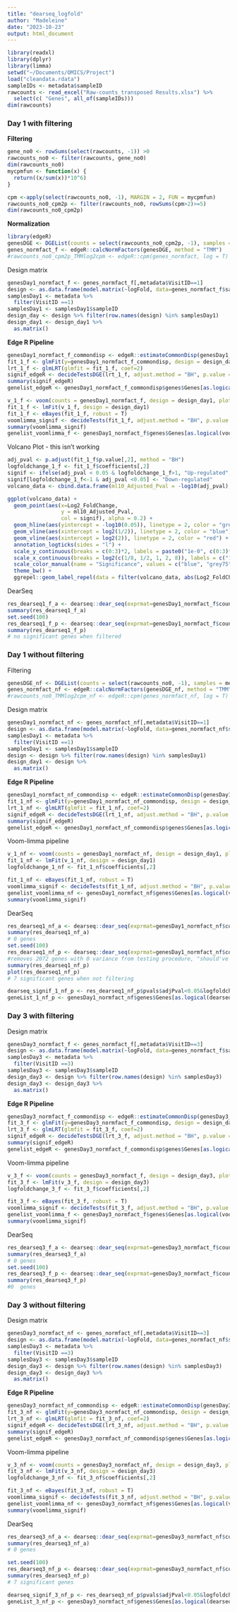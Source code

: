 ```yaml
---
title: "dearseq_logfold"
author: "Madeleine"
date: "2023-10-23"
output: html_document
---
```


```r
library(readxl)
library(dplyr)
library(limma)
setwd("~/Documents/OMICS/Project")
load("cleandata.rdata")
sampleIDs <- metadata$sampleID
rawcounts <- read_excel("Raw-counts_transposed Results.xlsx") %>% 
  select(c( "Genes", all_of(sampleIDs)))
dim(rawcounts)
```

### Day 1 with filtering 
**Filtering** 
```r
gene_no0 <- rowSums(select(rawcounts, -1)) >0
rawcounts_no0 <- filter(rawcounts, gene_no0)
dim(rawcounts_no0)
mycpmfun <- function(x) { 
  return((x/sum(x))*10^6)
}

cpm <-apply(select(rawcounts_no0, -1), MARGIN = 2, FUN = mycpmfun)
rawcounts_no0_cpm2p <- filter(rawcounts_no0, rowSums(cpm>2)>=5)
dim(rawcounts_no0_cpm2p)
```

**Normalization**
```r
library(edgeR)
genesDGE <- DGEList(counts = select(rawcounts_no0_cpm2p, -1), samples = metadata, genes = select(rawcounts_no0_cpm2p, 1))
genes_normfact_f <- edgeR::calcNormFactors(genesDGE, method = "TMM")
#rawcounts_no0_cpm2p_TMMlog2cpm <- edgeR::cpm(genes_normfact, log = T)
```

Design matrix
```r
genesDay1_normfact_f <- genes_normfact_f[,metadata$VisitID==1]
design <- as.data.frame(model.matrix(~logFold, data=genes_normfact_f$samples))
samplesDay1 <- metadata %>% 
  filter(VisitID ==1)
samplesDay1 <- samplesDay1$sampleID
design_day <- design %>% filter(row.names(design) %in% samplesDay1)
design_day1 <- design_day1 %>% 
  as.matrix()
```

**Edge R Pipeline**
```r
genesDay1_normfact_f_commondisp <- edgeR::estimateCommonDisp(genesDay1_normfact_f)
fit_1_f <- glmFit(y=genesDay1_normfact_f_commondisp, design = design_day1)
lrt_1_f <- glmLRT(glmfit = fit_1_f, coef=2)
signif_edgeR <- decideTestsDGE(lrt_1_f, adjust.method = "BH", p.value = 0.05, lfc = 1)
summary(signif_edgeR)
genelist_edgeR <- genesDay1_normfact_f_commondisp$genes$Genes[as.logical(signif_edgeR)]
```

```r
v_1_f <- voom(counts = genesDay1_normfact_f, design = design_day1, plot = T)
fit_1_f <- lmFit(v_1_f, design = design_day1)
fit_1_f <- eBayes(fit_1_f, robust = T)
voomlimma_signif <- decideTests(fit_1_f, adjust.method = "BH", p.value = 0.05, lfc=1)
summary(voomlimma_signif)
genelist_voomlimma_f <- genesDay1_normfact_f$genes$Genes[as.logical(voomlimma_signif)]
```

Volcano Plot - this isn't working
```r
adj_pval <- p.adjust(fit_1_f$p.value[,2], method = "BH")
logfoldchange_1_f <- fit_1_f$coefficients[,2]
signif <- ifelse(adj_pval < 0.05 & logfoldchange_1_f>1, "Up-regulated", "Non-significant")
signif[logfoldchange_1_f<-1 & adj_pval <0.05] <- "Down-regulated"
volcano_data <- cbind.data.frame(ml10_Adjusted_Pval = -log10(adj_pval), Log2_FoldChange = logfoldchange_1_f, Signif = signif, Gene = genesDay1_normfact_f$genes$Genes)

ggplot(volcano_data) + 
  geom_point(aes(x=Log2_FoldChange, 
                 y = ml10_Adjusted_Pval, 
                 col = signif), alpha = 0.2) +
  geom_hline(aes(yintercept = -log10(0.05)), linetype = 2, color = "grey75") +
  geom_vline(aes(xintercept = log2(1/2)), linetype = 2, color = "blue") + 
  geom_vline(aes(xintercept = log2(2)), linetype = 2, color = "red") + 
  annotation_logticks(sides = "l") + 
  scale_y_continuous(breaks = c(0:3)*2, labels = paste0("1e-0", c(0:3)*2)) + 
  scale_x_continuous(breaks = log2(c(1/8, 1/2, 1, 2, 8)), labels = c("1/8", "1/2", "1", "2", "8"), limits =log2(c(1/16, 16))) + 
  scale_color_manual(name = "Significance", values = c("blue", "grey75", "red")) + 
  theme_bw() + 
  ggrepel::geom_label_repel(data = filter(volcano_data, abs(Log2_FoldChange)>log2(4) & ml10_Adjusted_Pval > -log10(1e-04)), aes(x=Log2_FoldChange, y = ml10_Adjusted_Pval, label = Gene))
```

DearSeq
```r
res_dearseq1_f_a <- dearseq::dear_seq(exprmat=genesDay1_normfact_f$counts, variables2test = design_day1[,"logFold", drop = F], covariates = design_day1[,"(Intercept)", drop = F], which_test = "asymptotic", preprocessed = F)
summary(res_dearseq1_f_a)
set.seed(100)
res_dearseq1_f_p <- dearseq::dear_seq(exprmat=genesDay1_normfact_f$counts, variables2test = design_day1[,"logFold", drop = F], covariates = design_day1[,"(Intercept)", drop = F], which_test = "permutation", preprocessed =F)
summary(res_dearseq1_f_p)
# no significant genes when filtered
```

### Day 1 without filtering 
Filtering 
```r
genesDGE_nf <- DGEList(counts = select(rawcounts_no0, -1), samples = metadata, genes = select(rawcounts_no0, 1))
genes_normfact_nf <- edgeR::calcNormFactors(genesDGE_nf, method = "TMM")
#rawcounts_no0_TMMlog2cpm_nf <- edgeR::cpm(genes_normfact_nf, log = T)
```

Design matrix
```r
genesDay1_normfact_nf <- genes_normfact_nf[,metadata$VisitID==1]
design <- as.data.frame(model.matrix(~logFold, data=genes_normfact_nf$samples))
samplesDay1 <- metadata %>% 
  filter(VisitID ==1)
samplesDay1 <- samplesDay1$sampleID
design <- design %>% filter(row.names(design) %in% samplesDay1)
design_day1 <- design %>% 
  as.matrix()
```

**Edge R Pipeline**
```r
genesDay1_normfact_nf_commondisp <- edgeR::estimateCommonDisp(genesDay1_normfact_nf)
fit_1_nf <- glmFit(y=genesDay1_normfact_nf_commondisp, design = design_day1)
lrt_1_nf <- glmLRT(glmfit = fit_1_nf, coef=2)
signif_edgeR <- decideTestsDGE(lrt_1_nf, adjust.method = "BH", p.value = 0.05, lfc = 1)
summary(signif_edgeR)
genelist_edgeR <- genesDay1_normfact_nf_commondisp$genes$Genes[as.logical(signif_edgeR)]
```

Voom-limma pipeline
```r
v_1_nf <- voom(counts = genesDay1_normfact_nf, design = design_day1, plot = F)
fit_1_nf <- lmFit(v_1_nf, design = design_day1)
logfoldchange_1_nf <- fit_1_nf$coefficients[,2]

fit_1_nf <- eBayes(fit_1_nf, robust = T)
voomlimma_signif <- decideTests(fit_1_nf, adjust.method = "BH", p.value = 0.05, lfc=1)
genelist_voomlimma_nf <- genesDay1_normfact_nf$genes$Genes[as.logical(voomlimma_signif)]
summary(voomlimma_signif)
```

DearSeq
```r
res_dearseq1_nf_a <- dearseq::dear_seq(exprmat=genesDay1_normfact_nf$counts, variables2test = design_day1[,"logFold", drop = F], covariates = design_day1[,"(Intercept)", drop = F], which_test = "asymptotic", preprocessed = F)
summary(res_dearseq1_nf_a)
# 0 genes
set.seed(100)
res_dearseq1_nf_p <- dearseq::dear_seq(exprmat=genesDay1_normfact_nf$counts, variables2test = design_day1[,"logFold", drop = F], covariates = design_day1[,"(Intercept)", drop = F], which_test = "permutation", preprocessed = F)
#removes 2072 genes with 0 variance from testing procedure, "should've been removed beforehand"
summary(res_dearseq1_nf_p)
plot(res_dearseq1_nf_p)
# 7 significant genes when not filtering 

dearseq_signif_1_nf_p <- res_dearseq1_nf_p$pvals$adjPval<0.05&logfoldchange_1_nf >1
geneList_1_nf_p <- genesDay1_normfact_nf$genes$Genes[as.logical(dearseq_signif_1_nf_p)]
```

### Day 3 with filtering 
Design matrix
```r
genesDay3_normfact_f <- genes_normfact_f[,metadata$VisitID==3]
design <- as.data.frame(model.matrix(~logFold, data=genes_normfact_f$samples))
samplesDay3 <- metadata %>% 
  filter(VisitID ==3)
samplesDay3 <- samplesDay3$sampleID
design_day3 <- design %>% filter(row.names(design) %in% samplesDay3)
design_day3 <- design_day3 %>% 
  as.matrix()
```

**Edge R Pipeline**
```r
genesDay3_normfact_f_commondisp <- edgeR::estimateCommonDisp(genesDay3_normfact_f)
fit_3_f <- glmFit(y=genesDay3_normfact_f_commondisp, design = design_day3)
lrt_3_f <- glmLRT(glmfit = fit_3_f, coef=2)
signif_edgeR <- decideTestsDGE(lrt_3_f, adjust.method = "BH", p.value = 0.05, lfc = 1)
summary(signif_edgeR)
genelist_edgeR <- genesDay3_normfact_f_commondisp$genes$Genes[as.logical(signif_edgeR)]
```

Voom-limma pipeline
```r
v_3_f <- voom(counts = genesDay3_normfact_f, design = design_day3, plot = F)
fit_3_f <- lmFit(v_3_f, design = design_day3)
logfoldchange_3_f <- fit_3_f$coefficients[,2]

fit_3_f <- eBayes(fit_3_f, robust = T)
voomlimma_signif <- decideTests(fit_3_f, adjust.method = "BH", p.value = 0.05, lfc=1)
genelist_voomlimma_f <- genesDay3_normfact_f$genes$Genes[as.logical(voomlimma_signif)]
summary(voomlimma_signif)
```

DearSeq
```r
res_dearseq3_f_a <- dearseq::dear_seq(exprmat=genesDay3_normfact_f$counts, variables2test = design_day3[,"logFold", drop = F], covariates = design_day3[,"(Intercept)", drop = F], which_test = "asymptotic", preprocessed = F)
summary(res_dearseq3_f_a)
# 0 genes 
set.seed(100)
res_dearseq3_f_p <- dearseq::dear_seq(exprmat=genesDay3_normfact_f$counts, variables2test = design_day3[,"logFold", drop = F], covariates = design_day3[,"(Intercept)", drop = F], which_test = "permutation", preprocessed = F)
summary(res_dearseq3_f_p)
#0  genes
```

### Day 3 without filtering 
Design matrix
```r
genesDay3_normfact_nf <- genes_normfact_nf[,metadata$VisitID==3]
design <- as.data.frame(model.matrix(~logFold, data=genes_normfact_nf$samples))
samplesDay3 <- metadata %>% 
  filter(VisitID ==3)
samplesDay3 <- samplesDay3$sampleID
design_day3 <- design %>% filter(row.names(design) %in% samplesDay3)
design_day3 <- design_day3 %>% 
  as.matrix()
```

**Edge R Pipeline**
```r
genesDay3_normfact_nf_commondisp <- edgeR::estimateCommonDisp(genesDay3_normfact_nf)
fit_3_nf <- glmFit(y=genesDay3_normfact_nf_commondisp, design = design_day3)
lrt_3_nf <- glmLRT(glmfit = fit_3_nf, coef=2)
signif_edgeR <- decideTestsDGE(lrt_3_nf, adjust.method = "BH", p.value = 0.05, lfc = 1)
summary(signif_edgeR)
genelist_edgeR <- genesDay3_normfact_nf_commondisp$genes$Genes[as.logical(signif_edgeR)]
```

Voom-limma pipeline
```r
v_3_nf <- voom(counts = genesDay3_normfact_nf, design = design_day3, plot = F)
fit_3_nf <- lmFit(v_3_nf, design = design_day3)
logfoldchange_3_nf <- fit_3_nf$coefficients[,2]

fit_3_nf <- eBayes(fit_3_nf, robust = T)
voomlimma_signif <- decideTests(fit_3_nf, adjust.method = "BH", p.value = 0.05, lfc=1)
genelist_voomlimma_nf <- genesDay3_normfact_nf$genes$Genes[as.logical(voomlimma_signif)]
summary(voomlimma_signif)
```

DearSeq
```r
res_dearseq3_nf_a <- dearseq::dear_seq(exprmat=genesDay3_normfact_nf$counts, variables2test = design_day3[,"logFold", drop = F], covariates = design_day3[,"(Intercept)", drop = F], which_test = "asymptotic", preprocessed = F)
summary(res_dearseq3_nf_a)
# 0 genes

set.seed(100)
res_dearseq3_nf_p <- dearseq::dear_seq(exprmat=genesDay3_normfact_nf$counts, variables2test = design_day3[,"logFold", drop = F], covariates = design_day3[,"(Intercept)", drop = F], which_test = "permutation", preprocessed = F)
summary(res_dearseq3_nf_p)
# 7 significant genes

dearseq_signif_3_nf_p <- res_dearseq3_nf_p$pvals$adjPval<0.05&logfoldchange_3_nf >1
geneList_3_nf_p <- genesDay3_normfact_nf$genes$Genes[as.logical(dearseq_signif_3_nf_p)]
```
